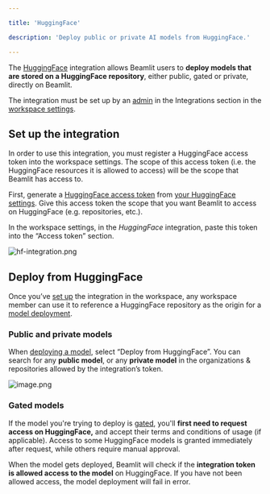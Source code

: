 ```yaml
---

title: 'HuggingFace'

description: 'Deploy public or private AI models from HuggingFace.'

---
```


The [HuggingFace](https://huggingface.co/) integration allows Beamlit users to **deploy models that are stored on a HuggingFace repository**, either public, gated or private, directly on Beamlit.

The integration must be set up by an [admin](../Security/Workspace-access-control%2013847e47b1ea8151bd43efeccf5defe0) in the Integrations section in the [workspace settings](../Security/Workspace-access-control).

## Set up the integration

In order to use this integration, you must register a HuggingFace access token into the workspace settings. The scope of this access token (i.e. the HuggingFace resources it is allowed to access) will be the scope that Beamlit has access to.

First, generate a [HuggingFace access token](https://huggingface.co/docs/hub/security-tokens) from [your HuggingFace settings](https://huggingface.co/settings/tokens). Give this access token the scope that you want Beamlit to access on HuggingFace (e.g. repositories, etc.). 

In the workspace settings, in the *HuggingFace* integration, paste this token into the “Access token” section.

![hf-integration.png](HuggingFace/hf-integration.png)

## Deploy from HuggingFace

Once you’ve [set up](HuggingFace%2013847e47b1ea81b0a582cedfc70589d8) the integration in the workspace, any workspace member can use it to reference a HuggingFace repository as the origin for a [model deployment](../Models/Model-deployment). 

### Public and private models

When [deploying a model](../Models/Model-deployment), select “Deploy from HuggingFace”. You can search for any **public model**, or any **private model** in the organizations & repositories allowed by the integration’s token.

![image.png](HuggingFace/image.png)

### Gated models

If the model you're trying to deploy is [gated](https://huggingface.co/docs/hub/models-gated), you'll **first need to request access on HuggingFace,** and accept their terms and conditions of usage (if applicable). Access to some HuggingFace models is granted immediately after request, while others require manual approval.

When the model gets deployed, Beamlit will check if the **integration token is allowed access to the model** on HuggingFace. If you have not been allowed access, the model deployment will fail in error.
